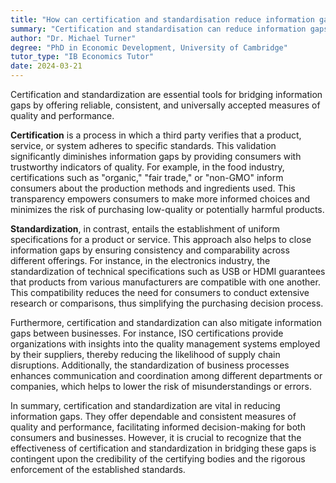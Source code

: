 ```yaml
---
title: "How can certification and standardisation reduce information gaps?"
summary: "Certification and standardisation can reduce information gaps by providing reliable, consistent and universally accepted measures of quality and performance."
author: "Dr. Michael Turner"
degree: "PhD in Economic Development, University of Cambridge"
tutor_type: "IB Economics Tutor"
date: 2024-03-21
---
```


Certification and standardization are essential tools for bridging information gaps by offering reliable, consistent, and universally accepted measures of quality and performance.

**Certification** is a process in which a third party verifies that a product, service, or system adheres to specific standards. This validation significantly diminishes information gaps by providing consumers with trustworthy indicators of quality. For example, in the food industry, certifications such as "organic," "fair trade," or "non-GMO" inform consumers about the production methods and ingredients used. This transparency empowers consumers to make more informed choices and minimizes the risk of purchasing low-quality or potentially harmful products.

**Standardization**, in contrast, entails the establishment of uniform specifications for a product or service. This approach also helps to close information gaps by ensuring consistency and comparability across different offerings. For instance, in the electronics industry, the standardization of technical specifications such as USB or HDMI guarantees that products from various manufacturers are compatible with one another. This compatibility reduces the need for consumers to conduct extensive research or comparisons, thus simplifying the purchasing decision process.

Furthermore, certification and standardization can also mitigate information gaps between businesses. For instance, ISO certifications provide organizations with insights into the quality management systems employed by their suppliers, thereby reducing the likelihood of supply chain disruptions. Additionally, the standardization of business processes enhances communication and coordination among different departments or companies, which helps to lower the risk of misunderstandings or errors.

In summary, certification and standardization are vital in reducing information gaps. They offer dependable and consistent measures of quality and performance, facilitating informed decision-making for both consumers and businesses. However, it is crucial to recognize that the effectiveness of certification and standardization in bridging these gaps is contingent upon the credibility of the certifying bodies and the rigorous enforcement of the established standards.
    